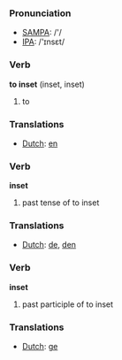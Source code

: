 === Pronunciation ===
*[[w:SAMPA|SAMPA]]: /'/
*[[w:IPA|IPA]]: /'ɪnsεt/

=== Verb ===

'''to inset''' (inset, inset)

# to 

=== Translations ===
*[[Dutch]]: [[en]]

=== Verb ===

'''inset'''

# past tense of to inset

=== Translations ===
*[[Dutch]]: [[de]], [[den]]

=== Verb ===

'''inset'''

# past participle of to inset

=== Translations ===
*[[Dutch]]: [[ge]]